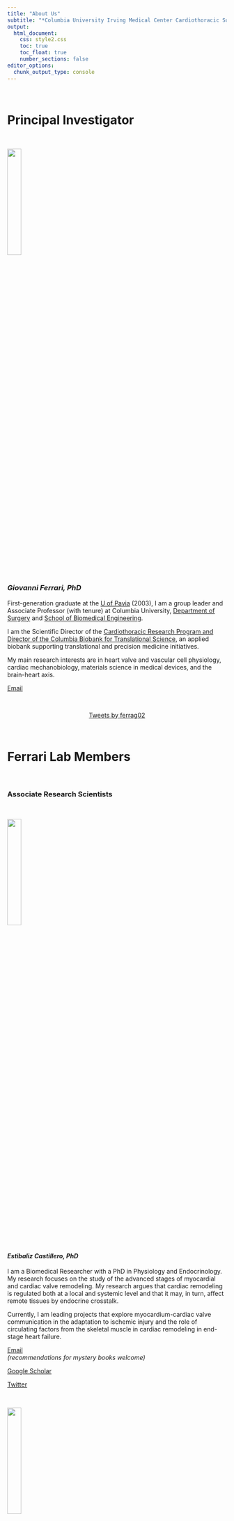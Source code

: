 ```yaml
---
title: "About Us"
subtitle: "*Columbia University Irving Medical Center Cardiothoracic Surgery Research Program*"
output: 
  html_document:
    css: style2.css
    toc: true
    toc_float: true
    number_sections: false
editor_options: 
  chunk_output_type: console
---
```


<head>
<link rel="stylesheet" href="https://cdnjs.cloudflare.com/ajax/libs/font-awesome/4.7.0/css/font-awesome.min.css">
<head>

<body>

\

# Principal Investigator 

\

![](images/ferrari.jpg){width=25%}

### *Giovanni Ferrari, PhD* 

First-generation graduate at the [U of Pavia](https://web-en.unipv.it) (2003), I am a group leader and Associate Professor (with tenure) at Columbia University, [Department of Surgery](https://columbiasurgery.org/research) and [School of Biomedical Engineering](https://www.bme.columbia.edu). \

I am the Scientific Director of the [Cardiothoracic Research Program and Director of the Columbia Biobank for Translational Science](https://columbiasurgery.org/research/ferrari-lab), an applied biobank supporting translational and precision medicine initiatives.\

My main research interests are in heart valve and vascular cell physiology, cardiac mechanobiology, materials science in medical devices, and the brain-heart axis.

<i class="fa fa-telegram"></i> [Email](mailto:<gf2375@cumc.columbia.edu>)

\

<center>

<a class="twitter-timeline" data-width="650" data-height="450" href="https://twitter.com/ferrag02?ref_src=twsrc%5Etfw">Tweets by ferrag02</a> <script async src="https://platform.twitter.com/widgets.js" charset="utf-8"></script>

</center>

\
	
#  Ferrari Lab Members 

\

<a id="ECastillero">

### <a id="Scientists"></a>Associate Research Scientists

\

![](images/esti.png){width=25%}

#### *Estibaliz Castillero, PhD*

I am a Biomedical Researcher with a PhD in Physiology and Endocrinology. My research focuses on the study of the advanced stages of myocardial and cardiac valve remodeling. My research argues that cardiac remodeling is regulated both at a local and systemic level and that it may, in turn, affect remote tissues by endocrine crosstalk. \

Currently, I am leading projects that explore myocardium-cardiac valve communication in the adaptation to ischemic injury and the role of circulating factors from the skeletal muscle in cardiac remodeling in end-stage heart failure. 

<i class="fa fa-telegram"></i> [Email](mailto:<ec2929@cumc.columbia.edu>)\
*(recommendations for mystery books welcome)*

<i class="fa fa-book"></i> [Google Scholar](https://scholar.google.com/citations?hl=en&user=02qHMNkAAAAJ)\

<i class="fa fa-twitter"></i> [Twitter](https://twitter.com/EstiCastillero)\

\

![](images/Chiara.jpg){width=25%}

#### *Chiara Camillo, PhD*

Dr. Camillo is a cellular biologist studying the molecular mechanisms that regulate endothelium and vascular morphogenesis. Broadly, her research focuses on translational and clinical approaches to studying cardiovascular diseases using both in vitro and in vivo models. Dr. Camillo is leading projects on thoracic aortic aneurysm development, focused on determining the impact of glycation products on cellular phenotype, extracellular matrix remodeling and aortic wall instability. 

“Sciences provide an understanding of a universal experience, Arts are a universal understanding of a personal experience... they are both a part of us and a manifestation of the same thing... the arts and sciences are avatars of human creativity” -- Mae Jemison\

<i class="fa fa-telegram"></i> [Email](mailto:<cc4418@cumc.columbia.edu>)\

<i class="fa fa-book"></i> [ORCID](https://orcid.org/0000-0001-8000-3188)\


---

\

### <a id="PostDocs"></a>Postdoctoral Research Fellows	

\

![](images/xue.JPG){width=25%}

#### *Yingfei Xue, PhD*\

Dr. Yingfei Xue is currently a postdoctoral research scientist in Dr. Giovanni Ferrari lab at Columbia University. He obtained his PhD degree from [University of Pittsburgh School of Pharmacy](http://www.pharmacy.pitt.edu/research/research_index.php). His research interest is centered around cardiovascular implants including bioprosthetic valves, conduits, and patches. \

His research goal is to better understand the mechanisms of cardiovascular implant failure and improve implant durability. He has 20 publications and served as editorial board member and reviewer for multiple journals in the fields of biomedical engineering.

<i class="fa fa-telegram"></i>  [Email](mailto:<yx2529@cumc.columbia.edu>)\

<i class="fa fa-book"></i>  [Google Scholar](https://scholar.google.com/citations?user=W8-jXZ0AAAAJ&hl=en)

\

---

\



### <a id="SurgRes"></a>Surgical Residents

\

![](images/erfan.jpg){width=25%}

#### *Erfan Faridmoayer, MD*

Erfan is a General Surgery resident undertaking a T32-funded postdoctoral fellowship at the Ferrari Lab, while pursuing a Master of Science in Biostatistics with the [Columbia University Mailman School of Public Health](https://www.publichealth.columbia.edu/academics/degrees/master-science/clinical-research-methods). Prior to joining the lab, Erfan obtained his Bachelor of Science with Honors in Molecular, Cell, and Developmental Biology at [UCLA](https://www.mcdb.ucla.edu). He then attended medical school at [Oakland University William Beaumont School of Medicine](https://oakland.edu/medicine) in Michigan, where he developed his passion for a career in academic surgery. He has since pursued his surgical training at [SUNY Downstate](https://www.downstate.edu/education-training/fellowship-residency-programs/surgery/index.html). Erfan’s research interests include investigating molecular drivers valve degeneration and cardiac tissue engineering, and cardiac surgical outcomes. In his spare time, Erfan enjoys kayaking, hiking, and exploring the New York food scene.

<i class="fa fa-telegram"></i> [Email](mailto:<ef2721@cumc.columbia.edu>)

<i class="fa fa-twitter"></i> [Twitter](https://twitter.com/erfanfarid)

\
 
![](images/dov.jpg){width=25%}

#### *Dov Levine, MD*

Dov is a General Surgery resident and aspiring Cardiac Surgeon currently pursuing a PhD in Cellular, Molecular, and Biomedical Studies with the Ferrari Lab. A local New Yorker, he attended medical school at [Albert Einstein College of Medicine](https://einsteinmed.org), and graduated with Alpha Omega Alpha and Distinction in Clinical Research honors. He then continued with his surgical training at [Robert Wood Johnson University Hospital](https://www.rwjms.rutgers.edu/departments/surgery/divisions/other/division-of-general-surgery/residency/about-the-program). His research interests include cellular mechanisms of thoracic aortic aneurysm development, including the role of Advanced Glycated End products (AGEs) on aortic wall instability.

<i class="fa fa-telegram"></i> [Email](mailto:<dl3267@cumc.columbia.edu>)

\

![](images/niko.jpg){width=25%}
 
#### *Nicolò Vitale, MD*\
*U of Milan*

Nicolò Vitale is cardiac surgery resident at [Università degli studi di Milano](https://www.unimi.it/it). He obtained his MD from Università degli studi di Milano. He is very interested in the mechanisms of ischemic heart failure. He is currently studying the mechanisms of structural degeneration of the pediatric bioprosthetic conduits.

\


---

### <a id="Lab Manager"></a>Lab Manager

\

![](images/Mangesh.jpg){width=25%}

#### *Mangesh Kurade, MS*

Mangesh is the lab manager for Ferrari Lab. He completed his Masters of Science in Pharmacology and Toxicology from Long Island University in Brooklyn, New York. His research background involves basic molecular and translational biology in cardiovascular, inflammation and infectious diseases. In his free time, he enjoys playing tennis, his guitar and taking long drives.
\

---

### <a id="Students"></a>Medical Students

\

![](images/edoardo.jpg){width=25%}

#### *Edoardo Bianco* \
*U of Bologna*\

Edoardo is a medical student in his  fifth year at the [Alma Mater Studiorum Università di Bologna](https://www.unibo.it/en). He developed an interest for cardiac surgery during his third year in medical school. His research and clinical interests involve the study of the aortic pathology, particularly the treatment of acute aortic syndrome and the sub-cellular mechanisms involved in its pathogenesis.  

\

![](images/evan_woodard.jpg){width=25%}

#### *Evan Woodard* \
*Morehouse School of Medicine*

Evan is a second-year medical student at [Morehouse School of Medicine](https://msm.edu) interested in a career in cardiothoracic surgery. Some of his research and clinical interests include patient outcomes research and minimally invasive surgical techniques. 

\



---

### Chief Vision Officer 


![](images/Churro_New.jpg){width=25%}

#### *Churro*

2 years old Irish-Doodle. Strong interest in any type of food.
Life's not ruff when I am around. Woof

\

---

### Alumni\

\

![](images/abramov.jpg){width=25%}

#### *Alexey Abramov, MD, MS*

Alexey is a General Surgery resident in the [New York Presbyterian-Columbia](https://columbiasurgery.org/general-surgery-residency) program with an interest in cardiothoracic surgery fellowship and biomedical engineering.  He graduated from [Emory University](http://college.emory.edu/main/index.html) and received his MD from [New York Medical College](https://www.nymc.edu/school-of-medicine-som/). He completed an NIH T32 post-doctoral research fellowship in Dr. Ferrari's lab studying the underlying mechanisms of structural degeneration of bioprosthetic heart valves with next-generation proteomics. While in the lab, he also completed a Master's degree in Biostatistics at the [Columbia University Mailman School of Public Health](https://www.publichealth.columbia.edu/academics/degrees/master-science/clinical-research-methods). In his free time, he enjoys the outdoors, hiking, running, road cycling and skiing.

<i class="fa fa-telegram"></i> [Email](mailto:<aa3832@cumc.columbia.edu>)

<i class="fa fa-twitter"></i> [Twitter](https://twitter.com/aabramov_MD)

\

![](images/viv.jpg){width=25%}

#### *Vivian Moreno*

Vivian Moreno was the Clinical Research Coordinator for the Ferrari Lab. She completed her Bachelor’s of Science in Biomedical Science at the [University of Kent in Canterbury, England](https://www.kent.ac.uk). Her research background included cancer research at Yale University and novel antimicrobial peptides at [NovaBiotics, Ltd](https://novabiotics.co.uk). She is now pursuing advanced training in Hofstra Cardiovascular Medicine and Perfusion program. 

<i class="fa fa-telegram"></i> [Email](mailto:<vmm2142@cumc.columbia.edu>)

\

![](images/Jessica.jpg){width=25%}

#### *Jessica Tom*

Jessica was a Research Technician in the Ferrari Lab. A native New Yorker, she completed her Bachelor’s of Science in Biology and Women’s Gender and Sexuality Studies at [Stony Brook University](https://www.stonybrook.edu). While at Stony Brook, she conducted research pertaining to Chronic Myelogenous Leukemia (CML) in the lab of Dr. Markus Seeliger. Her interest in cardiovascular diseases and prevention led her to the Ferrari Lab where she provided support to the Biobank and various research projects. She is now a medical student at Albert Einstein College of Medicine.

<i class="fa fa-telegram"></i> [Email](mailto:<jessica.tom@alumni.stonybrook.edu>)

\

![](images/clint.jpg){width=25%}

#### *Clinton Erwin, MD*

Clinton is a resident in  [Integrated Cardiothoracic surgery at New York Presbyterian-Columbia](https://columbiasurgery.org/cardiothoracic-training). He obtained his MD from [University of Alabama at Birmingham](https://www.uabmedicine.org), where he developed an interest in cardiac surgery. While in lab, he studied mechanisms of cardiovascular damage related to COVID-19, along with several clinical projects in adult cardiac surgery.   

<i class="fa fa-telegram"></i> [Email](mailto:<we2153@cumc.columbia.edu>)

\

#### *Michael Simpson, MD*

Michael is a resident in the [Integrated Cardiothoracic surgery at New York Presbyterian-Columbia](https://columbiasurgery.org/cardiothoracic-training). He obtained his MD from [Columbia University College of Physicians & Surgeons](https://www.vagelos.columbia.edu/education/academic-programs/md-program). While in the lab, he studied pathologic mechanisms in mitral valve disease and was involved in several clinical projects across the spectrum of adult cardiac surgery.

<i class="fa fa-telegram"></i> [Email](mailto:<mts2153@cumc.columbia.edu>)

\

![](images/mas.jpg){width=25%}

#### *Mar Martinez Mas, MBE*
*Columbia University*\

Mar Martinez Mas was a Master’s student in [Biomedical Engineering at Columbia University](https://www.bme.columbia.edu). She is from Barcelona, Spain, and completed her undergraduate degree at [Universitat Pompeu Fabra](https://www.upf.edu/es/) (Barcelona, Spain) where she worked in the field of biomedical electronics. Afterward, she completed the last year and a half of her degree at the [Politecnico di Milano](https://www.polimi.it) (Milan, Italy), where she mainly studied the field of biomechanics.\
Her main interest lies in prosthetic heart valves and life support systems. She joined the Ferrari Lab in 2021 and studied the mass and tissue thickening of cardiac valvular bioprostheses under different conditions. She has since joined the industry to advance her research development.

<i class="fa fa-telegram"></i> [Email](mailto:<mm5944@columbia.edu>)

\

#### Antonio Frasca, PhD \
T-32 Postdoctoral Research Fellow	(2016-2021)\

\

#### Alex P Kossar, MD	\

General Surgery Resident	(2018-2020)\

\

#### Alex D’Angelo, MD	\
Integrated Cardiothoracic (I-6) Surgery Resident		(2019-2020)\

\

#### Matteo Marro, MD	\
General Surgery Resident	(2019-2020) \

\

---

#  Collaborators 

![](images/levy.jpg){width=25%}

### Robert J. Levy, MD\
Director of Cardiology Research\
Program Director of the Cardiology National Heart, Lung, and Blood Institute (NHLBI) Research Training Grant\

*Children's Hospital of Philadelphia*\

\

Levy is the director of Cardiology Research, and also serves as program director of the Cardiology [National Heart, Lung, and Blood Institute (NHLBI)](http://www.nhlbi.nih.gov) Research Training Grant. 

His research interests are the pathophysiology of biomaterials used in medicine, basic mechanisms and novel therapies for heart valve disease, arterial angioplasty, local drug delivery, and nanomedicine. He also has experience over three decades in medical device development.\

*R01HL131872*

\



![](images/kalfa.jpg){width=25%}

### David Kalfa, MD, PhD\

Florence Irving Associate Professor of Surgery\
Section of Pediatric & Congenital Cardiac Surgery\
Director, Pediatric Heart Valve Center\
Surgical Director, Initiative for Pediatric Cardiac Innovation\
*Columbia University College of Physicians and Surgeons*\

\

 Expandable Polymeric-valved Conduit to Repair Congenital Heart Disease 

The proposed research is relevant to public health because a biostable polymeric valved conduit that can be implanted surgically to reconstruct the right ventricular outflow tract in neonates and infants and then expanded by successive transcatheter procedures to reach the adult size, would revolutionize how we treat children with heart valve diseases. Such a new generation of valved conduit would decrease the number of open-heart surgeries and reoperations, decrease the mortality, complications and healthcare costs related to these procedures and increase the life expectancy and quality of life of these patients.\

*R01HL155381*

\

![](images/sacks.jpg){width=25%}

### Micheal S Sacks, PhD\

*University of Texas at Austin*

\

The bicuspid aortic valve (BAV) is the most common cardiac congenital anomaly. Due to the widespread availability and routine use of screening echocardiography, development of clinical methods for the identification of asymptomatic young patients with BAV is now realistic. We thus plan to develop sensitive, clinically derivable functional indices that will yield clinically relevant patient- specific strategies for identifying BAV patients at high risk.\

*R01HL142504*

\


[Lab Website](https://wccms.oden.utexas.edu)

\

![](images/Lara-Gharibeh.jpg){width=25%}

### Lara Garibeh, PhD\

*University of Ottawa Heart Institute*

*Canadian Institute of Research and Health (CIHR) Fellowship (2021-2023)*\

\

Identification of Molecular Pathways that Protect Against Atherosclerosis
Coronary artery disease (CAD) is one of the leading causes of cardiovascular death worldwide. Current treatments for CAD include lifestyle modifications and medical therapies to reduce its risk factors. When these methods fail, more invasive interventions, such as placement of a stent to restore blood flow or performance of a coronary artery bypass graft surgery, are used. This latter procedure aims at bypassing the blocked area using either veins or arteries. The use of arterial grafts is associated with a better long-term patency and a reduced rate of progression of atherosclerosis when compared to vein grafts. Yet, the exact molecular mechanisms by which arteries are protected from disease progression are not well understood. This study aims to identify the underlying mechanisms that render arteries resistant to atherosclerosis.\

[LinkedIn](https://www.linkedin.com/in/lara-gharibeh/)

\

![](images/grau.jpg){width=25%}

### Juan B Grau, MD\

Director, Cardiac Surgery\
*The Valley Hospital *\

\


Dr. Grau's work blends clinical knowledge and expertise with the tools of basic science to find new approaches to clinically relevant problems. He serves as a reviewer for the Annals of Thoracic Surgery, Journal of the American Heart Association, Circulation, and the British Heart Foundation, among others.\


\

![](images/witschey_walter.jpg){width=25%}

### Walter R. Witschey, PhD\
Associate Professor of Radiology\
Director of the Advanced Cardiovascular Imaging Lab at the University of Pennsylvania\
*University of Pennsylvania*\

\

Theoretical and applied advanced imaging, especially magnetic resonance imaging and quantitative cardiovascular imaging.

[Lab Website](https://www.med.upenn.edu/corlab/)


\


\

</body>

&nbsp;
<hr />
<p style="text-align: center;">Created by Alexey Abramov MD</a></p>
<p style="text-align: center;"><span style="color: #808080;"><em>aa3832@cumc.columbia.edu</em></span></p>

<!-- Add font awesome icons -->
<p style="text-align: center;">
    <a href="https://twitter.com/aabramov_md?lang=en" class="fa fa-twitter"></a>
    <a href="https://www.linkedin.com/in/abramovmd/" class="fa fa-linkedin"></a>
    <a href="https://github.com/aabramov90/" class="fa fa-github"></a>
<p style="text-align: center;">&copy; Copyright 2022, Ferrari Lab at Columbia University</a>
</p>

&nbsp;


